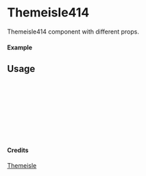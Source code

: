 
<Meta of={Themeisle414} title="Themeisle/Themeisle414" />

# Themeisle414

Themeisle414 component with different props.

#### Example

<Canvas of={Themeisle414.Primary} />

## Usage

```ts
import { Themeisle414 } from "yadl-ui";

const Example = () => {
  return (
      <Themeisle414 />
  );
};

export default Example;
```

#### Credits
[Themeisle](https://themeisle.com/illustrations/)
